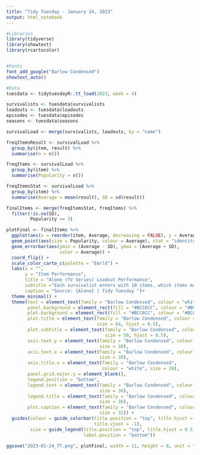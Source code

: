 ```yaml
---
title: "Tidy Tuesday - January 24, 2023"
output: html_notebook
---
```

```r
#Libraries
library(tidyverse)
library(showtext)
library(rcartocolor)


#Fonts
font_add_google("Barlow Condensed")
showtext_auto()

#Data
tuesdata <- tidytuesdayR::tt_load(2023, week = 4)
```

```r
survivalists <- tuesdata$survivalists
loadouts <- tuesdata$loadouts
episodes <- tuesdata$episodes
seasons <- tuesdata$seasons
```

```r
survivalLoad <- merge(survivalists, loadouts, by = "name")

freqItemsResult <- survivalLoad %>%
  group_by(item, result) %>%
  summarise(n = n())

freqItems <- survivalLoad %>%
  group_by(item) %>%
  summarise(Popularity = n())

freqItemsStat <- survivalLoad %>%
  group_by(item) %>%
  summarise(Average = mean(result), SD = sd(result))

finalItems <- merge(freqItemsStat, freqItems) %>%
  filter(!is.na(SD),
         Popularity >= 3) 
```  

```r
plotFinal <- finalItems %>%
  ggplot(aes(x = reorder(item, Average, decreasing = FALSE), y = Average)) +
  geom_point(aes(size = Popularity, colour = Average), stat = "identity") +
  geom_errorbar(aes(ymin = (Average - SD), ymax = (Average + SD), 
                    color = Average)) +
  coord_flip() +
  scale_color_carto_c(palette = "Emrld") +
  labs(x = "",
       y = "Item Performance",
       title = "Alone (TV Series) Loadout Performance",
       subtitle ="Each survivalist enters with 10 items, which items may lead to surviving to episode 10?",
       caption = "Source: {Alone} | Tidy Tuesday ")+
  theme_minimal() +
  theme(text = element_text(family = "Barlow Condensed", colour = "white"),
        panel.background = element_rect(fill = "#BCC6CC", colour = "#BCC6CC"),
        plot.background = element_rect(fill = "#BCC6CC", colour = "#BCC6CC"),
        plot.title = element_text(family = "Barlow Condensed", colour = "#123456", 
                                  size = 64, hjust = 0.5),
        plot.subtitle = element_text(family = "Barlow Condensed", colour = "white",
                                     size = 50, hjust = 0.5),
        axis.text.y = element_text(family = "Barlow Condensed", colour = "white",
                                   size = 38),
        axis.text.x = element_text(family = "Barlow Condensed", colour = "white",
                                   size = 38),
        axis.title.x = element_text(family = "Barlow Condensed", 
                                    colour = "white", size = 38),
        panel.grid.major.y = element_blank(),
        legend.position = "bottom",
        legend.text = element_text(family = "Barlow Condensed", colour = "white",
                                   size = 36),
        legend.title = element_text(family = "Barlow Condensed", colour = "white",
                                   size = 36),
        plot.caption = element_text(family = "Barlow Condensed", colour = "white",
                                   size = 32)) +
  guides(colour = guide_colorbar(title.position = "top", title.hjust = 0.5, 
                                 title.vjust = -1),
         size = guide_legend(title.position = "top", title.hjust = 0.5, 
                             label.position = "bottom"))
```

```r
ggsave("2023-01-24_TT.png", plotFinal, width = 11, height = 8, unit = "in")
```